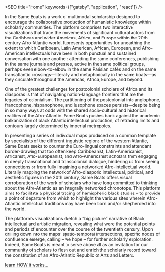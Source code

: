 
<SEO title="Home" keywords={["gatsby", "application", "react"]} />

<Prose>
In the Same Boats is a work of multimodal scholarship designed to encourage the collaborative production of humanistic knowledge within scholarly communities. The platform comprises two interactive visualizations that trace the movements of significant cultural actors from the Caribbean and wider Americas, Africa, and Europe within the 20th century Afro-Atlantic world. It presents opportunities for unearthing the extent to which Caribbean, Latin American, African, European, and Afro-American intellectuals have been in both punctual and sustained conversation with one another: attending the same conferences, publishing in the same journals and presses, active in the same political groups, perhaps even elbow-to-elbow in the same Parisian cafés and on the same transatlantic crossings––literally and metaphorically in the same boats––as they circulate throughout the Americas, Africa, Europe, and beyond.

One of the greatest challenges for postcolonial scholars of Africa and its diasporas is that of navigating nation-language frontiers that are the legacies of colonialism. The partitioning of the postcolonial into anglophone, francophone, hispanophone, and lusophone spaces persists—despite being in so many ways at odds with the shared socio-cultural and historical realities of the Afro-Atlantic. Same Boats pushes back against the academic balkanization of black Atlantic intellectual production, of retracing limits and contours largely determined by imperial metropoles.

In presenting a series of individual maps produced on a common template by specialists of the different linguistic regions of the western Atlantic, Same Boats seeks to counter the Euro-lingual constraints and attendant border-drawing that too often keep Caribbeanist, Latin-Americanist, Africanist, Afro-Europeanist, and Afro-Americanist scholars from engaging in deeply transnational and transcolonial dialogue, hindering us from seeing connections or from fully imagining a networked Afro-intellectual world. Literally mapping the network of Afro-diasporic intellectual, political, and aesthetic figures in the 20th century, Same Boats offers visual corroboration of the work of scholars who have long committed to thinking about the Afro-Atlantic as an integrally networked chronotope. This platform aims to facilitate a physical tracing of hemispheric black studies – to provide a point of departure from which to highlight the various sites wherein Afro-Atlantic intellectual traditions may have been born and/or shepherded into the world.

The platform’s visualizations sketch a “big picture” narrative of Black intellectual and artistic migration, revealing what were the potential points and periods of encounter over the course of the twentieth century. Upon drilling down into the maps’ spatio-temporal intersections, specific nodes of confluence emerge, calling – we hope – for further scholarly exploration. Indeed, Same Boats is meant to serve above all as an invitation for our community of scholars to flesh out and enrich the scholarly record toward the constitution of an Afro-Atlantic Republic of Arts and Letters.

[learn HOW it works...](/instructions/)

</Prose>
